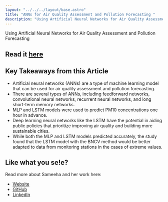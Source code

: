 ```yaml
---
layout: "../../../layout/base.astro"
title: "ANNs for Air Quality Assessment and Pollution Forecasting "
description: "Using Artificial Neural Networks for Air Quality Assessment and Pollution Forecasting"
---
```



<ContentSection title="ANNs for Air Quality Assessment and Pollution Forecasting ">

<div class='w-full'>
Using Artificial Neural Networks for Air Quality Assessment and Pollution Forecasting

## Read it [here](https://medium.com/purdue-sigai/anns-for-air-quality-assessment-and-pollution-forecasting-paper-overview-296019720be3)

## Key Takeaways from this Article

- Artificial neural networks (ANNs) are a type of machine learning model that can be used for air quality assessment and pollution forecasting.
- There are several types of ANNs, including feedforward networks, convolutional neural networks, recurrent neural networks, and long short-term memory networks.
- MLP and LSTM models were used to predict PM10 concentrations one hour in advance.
- Deep learning neural networks like the LSTM have the potential in aiding public policies that prioritize improving air quality and building more sustainable cities.
- While both the MLP and LSTM models predicted accurately, the study found that the LSTM model with the BNCV method would be better adapted to data from monitoring stations in the cases of extreme values.

## Like what you se!e?

Read more about Sameeha and her work here:

- [Website](https://sameehaafr.super.site/)
- [GitHub](https://github.com/sameehaafr)
- [LinkedIn](https://www.linkedin.com/in/sameeha-afrulbasha/)

</div>

</ContentSection>
